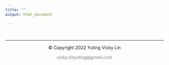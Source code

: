 ```yaml
---
title: ""
output: html_document

---
```


&nbsp;

<hr />
<p style="text-align: center;">© Copyright 2022 Yuting Vicky Lin</a></p>
<p style="text-align: center;"><span style="color: #808080;"><em> vicky.linyuting@gmail.com </em></span></p>

<!-- Add icon library -->
<link rel="stylesheet" href="https://cdnjs.cloudflare.com/ajax/libs/font-awesome/4.7.0/css/font-awesome.min.css">

<!-- Add font awesome icons -->

<p style="text-align: center;">
    <a href="https://twitter.com/yutingvickylin1" class="fa fa-twitter-square"></a>
    <a href="https://www.linkedin.com/in/yuting-vicky-lin-428215221/" class="fa fa-linkedin"></a>
    <a href="https://scholar.google.com.tw/citations?user=yEIAwKAAAAAJ&hl=zh-TW" class="fa fa-google"></a>
    <a href="https://www.dipintothereef.com/people.html" class="fa fa-heart"></a>
</p>

&nbsp;